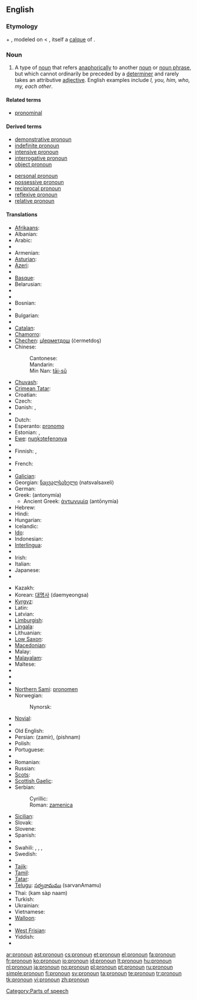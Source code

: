 ==English==
{{wikipedia}}

===Etymology===
{{term|pro-|lang=en}} + {{term|noun|lang=en}}, modeled on {{etyl|frm|en}} {{term|pronom|lang=frm}} < {{etyl|la|en}} {{term|pronomen|lang=la}}, itself a [[calque]] of {{etyl|grc|en}} {{term|ἀντωνυμία|tr=antōnumia|lang=grc|sc=polytonic}}.

===Noun===
{{en-noun}}

# {{grammar}} A type of [[noun]] that refers [[anaphora|anaphorically]] to another [[noun]] or [[noun phrase]], but which cannot ordinarily be preceded by a [[determiner]] and rarely takes an attributive [[adjective]]. English examples include ''I, you, him, who, my, each other''.

====Related terms====
* [[pronominal]]

====Derived terms====
{{top2}}
* [[demonstrative pronoun]]
* [[indefinite pronoun]]
* [[intensive pronoun]]
* [[interrogative pronoun]]
* [[object pronoun]]
{{mid2}}
* [[personal pronoun]]
* [[possessive pronoun]]
* [[reciprocal pronoun]]
* [[reflexive pronoun]]
* [[relative pronoun]]
{{bottom}}

====Translations====
{{trans-top|pronoun}}
* [[Afrikaans]]: {{t+|af|voornaamwoord|xs=Afrikaans}}
* Albanian: {{t|sq|përemër|m}}
* Arabic: {{Arab|[[ضمير]]}} {{IPAchar|(ḍamīr)}} {{m}}
* {{trreq|Aragonese}}
* Armenian: {{t-|hy|դերանուն|tr=deranun|sc=Armn|xs=Armenian}}
* [[Asturian]]: {{t+|ast|pronome|xs=Asturian}}
* [[Azeri]]: {{t-|az|əvəzlik|xs=Azeri}}
* {{trreq|Bashkir}}
* [[Basque]]: {{t|eu|izenordain}}
* Belarusian: {{t|be|займеннік|tr=zajmennik|sc=Cyrl|xs=Belarusian}}
* {{trreq|Bengali}}
* {{trreq|Bishnupriya Manipuri}}
* Bosnian: {{t-|bs|zamjenica|f}}
* {{trreq|Breton}}
* Bulgarian: {{t-|bg|местоимение|n|sc=Cyrl}}
* {{trreq|Burmese}}
* [[Catalan]]: {{t|ca|pronom|m}}
* [[Chamorro]]: {{t|ch|klå'an|xs=Chamorro}}
* [[Chechen]]: [[цIерметдош]] (ċermetdoş)
* Chinese:
*: Cantonese: {{tø|yue|代詞|tr=doi6 ci4|sc=Hani|xs=Cantonese}}
*: Mandarin: {{zh-tsp|代詞|代词|dàicí}}
*: Min Nan: [[tāi-sû]]
* [[Chuvash]]: {{tø|cv|местоимени|sc=Cyrl|xs=Chuvash}}
* [[Crimean Tatar]]: {{tø|crh|zamir}}
* Croatian: {{t-|hr|zamjenica|f}}
* Czech: {{t+|cs|zájmeno|n}}
* Danish: {{t+|da|pronomen}}, {{t+|da|stedord}}
* {{trreq|Dhivehi}}
* Dutch: {{t+|nl|voornaamwoord|n}}
* Esperanto: [[pronomo]]
* Estonian: {{t|et|asesõna}}, {{t|et|pronoomen}}
* [[Ewe]]: [[nuŋkɔteƒenɔnya]]
* {{trreq|Faroese}}
* Finnish: {{t-|fi|asemo}}, {{t+|fi|pronomini}}
* {{trreq|Franco-Provençal}}
* French: {{t+|fr|pronom|m}}
* {{trreq|Friulian}}
* [[Galician]]: {{t+|gl|pronome|xs=Galician}}
* Georgian: [[ნაცვალსახელი]] (natsvalsaxeli)
* German: {{t+|de|Pronomen|n}}
* Greek: {{t+|el|αντωνυμία|f|sc=Grek}} (antonymía)
** Ancient Greek: [[ἀντωνυμία]] (antōnymía) {{f}}
* Hebrew: {{t|he|כינוי גוף|m|tr=kinoi guf|sc=Hebr}}
* Hindi: {{t|hi|सर्वनाम|m|sc=Deva}}
* Hungarian: {{t+|hu|névmás}}
* Icelandic: {{t+|is|fornafn|n}}
* [[Ido]]: {{t|io|pronomo|xs=Ido}}
* Indonesian: {{t|id|pronomina|xs=Indonesian}}
* [[Interlingua]]: {{t|ia|pronomine|xs=Interlingua}}
* {{trreq|Interlingue}}
* Irish: {{t|ga|forainm|m|xs=Irish}}
* Italian: {{t+|it|pronome|m}}
* Japanese: {{t+|ja|代名詞|tr=daimeishí|sc=Jpan}}
* {{trreq|Javanese}}
{{trans-mid}}
* Kazakh: {{t-|kk|есімдік|sc=Cyrl|xs=Kazakh}}
* Korean: [[대명사]] (daemyeongsa)
* [[Kyrgyz]]: {{t|ky|ат атооч|sc=Cyrl|xs=Kyrgyz}}
* Latin: {{t-|la|pronomen|n|alt=prōnōmen}}
* Latvian: {{t|lv|vietniekvārds|m|xs=Latvian}}
* [[Limburgish]]: {{t+|nl|veurnaamwaord|n}}
* [[Lingala]]: {{t|ln|likitana|xs=Lingala}}
* Lithuanian: {{t+|lt|įvardis|m|xs=Lithuanian}}
* [[Low Saxon]]: {{t-|nds|pronomen|xs=Low Saxon}}
* [[Macedonian]]: {{t|mk|заменка|f|tr=zámenka|sc=Cyrl|xs=Macedonian}}
* Malay: {{t|ms|kata ganti diri|xs=Malay}}
* [[Malayalam]]: {{t|ml|സര്‍വ്വനാമം|xs=Malayalam}}
* Maltese: {{t+|mt|pronom|m|xs=Maltese}}
* {{trreq|Mongolian}}
* {{trreq|Nepali}}
* {{trreq|Newari}}
* [[Northern Sami]]: [[pronomen#Northern Sami|pronomen]]
* Norwegian: {{t+|no|pronomen}}
*: Nynorsk: {{t+|no|pronomen}}
* [[Novial]]: {{tø|nov|pronomine|xs=Novial}}
* {{trreq|Occitan}}
* Old English: {{t-|ang|binama|m|alt=bīnama|xs=Old English}}
* Persian: {{fa-Arab|[[ضمیر]]}} (zamir), {{fa-Arab|[[پیشنام]]}} (pishnam)
* Polish: {{t+|pl|zaimek|m}}
* Portuguese: {{t+|pt|pronome|m}}
* {{trreq|Quechua}}
* Romanian: {{t+|ro|pronume|n}}
* Russian: {{t+|ru|местоимение|n|tr=mestoiménije|sc=Cyrl}}
* [[Scots]]: {{tø|sco|pronoun|xs=Scots}}
* [[Scottish Gaelic]]: {{t-|gd|riochdair|xs=Scottish Gaelic}}
* Serbian:
*: Cyrillic: {{t-|sr|заменица|f|sc=Cyrl}}
*: Roman: [[zamenica#Serbian|zamenica]] {{f}}
* [[Sicilian]]: {{t+|scn|prunomu|m|xs=Sicilian}}
* Slovak: {{t-|sk|zájmeno|n}}
* Slovene: {{t|sl|zaimek|m|alt=zaímek}}
* Spanish: {{t+|es|pronombre|m}}
* {{trreq|Sundanese}}
* Swahili: {{t|sw|dhamiri|xs=Swahili}},  {{t|sw|kijina|xs=Swahili}},  {{t|sw|kiwakilishi|xs=Swahili}},  {{t|sw|kitenzi jina|xs=Swahili}}
* Swedish: {{t+|sv|pronomen|n}}
* {{trreq|Tagalog}}
* [[Tajik]]: {{t|tg|ҷонишин|sc=Cyrl}}
* [[Tamil]]: {{t|ta|பெயர்ச்சொல்|tr=peyar-c-col|xs=Tamil}}
* [[Tatar]]: {{t|tt|алмашлык|sc=Cyrl|xs=Tatar}}
* [[Telugu]]: [[సర్వనామము]] (sarvanAmamu)
* Thai: {{Thai|[[คำสรรพนาม]]}} (kam sàp naam)
* Turkish: {{t+|tr|zamir}}
* Ukrainian: {{t|uk|займенник|m|sc=Cyrl|xs=Ukrainian}}
* Vietnamese: {{t|vi|đại từ|xs=Vietnamese}}
* [[Walloon]]: {{t-|wa|prono|xs=Walloon}}
* {{trreq|Welsh}}
* [[West Frisian]]: {{t+|fy|foarnamwurd|n|xs=West Frisian}}
* Yiddish: {{t|yi|פּראָנאָם|n|tr=pronom|sc=Hebr|xs=Yiddish}}
* {{trreq|Zazaki}}
{{trans-bottom}}

[[Category:Parts of speech]]

[[ar:pronoun]]
[[ast:pronoun]]
[[cs:pronoun]]
[[et:pronoun]]
[[el:pronoun]]
[[fa:pronoun]]
[[fr:pronoun]]
[[ko:pronoun]]
[[io:pronoun]]
[[id:pronoun]]
[[lt:pronoun]]
[[hu:pronoun]]
[[nl:pronoun]]
[[ja:pronoun]]
[[no:pronoun]]
[[pl:pronoun]]
[[pt:pronoun]]
[[ru:pronoun]]
[[simple:pronoun]]
[[fi:pronoun]]
[[sv:pronoun]]
[[ta:pronoun]]
[[te:pronoun]]
[[tr:pronoun]]
[[tk:pronoun]]
[[vi:pronoun]]
[[zh:pronoun]]